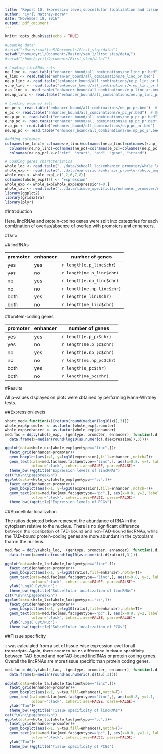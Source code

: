 ```yaml
---
title: "Report 1D: Expression level,subcellular localization and tissue-specificity of lincRNAs and pcgenes categorized by overlaps with promoters and enhancers."
author: "Cyril Matthey-Doret"
date: "November 18, 2016"
output: pdf_document
---
```


```r
knitr::opts_chunk$set(echo = TRUE)

#Loading data:
#setwd("/Users/cmatthe5/Documents/First_step/data/")
setwd("/home/cyril/Documents/Master/sem_1/First_step/data/")
#setwd("/home/cyril/Documents/First_step/data/")

# Loading lincRNAs sets
ne_linc <- read.table("enhancer_bound/all_combinations/ne_linc_pr.bed")  # Overlap no enhancer marks, does not take promoters into account
e_linc <- read.table("enhancer_bound/all_combinations/e_linc_pr.bed")  # Overlap enhancer marks, does not take promoters into account
ne.p_linc <- read.table("enhancer_bound/all_combinations/ne.p_linc_pr.bed")  # Overlap promoter marks, but no enhancer marks
e.np_linc <- read.table("enhancer_bound/all_combinations/e.np_linc_pr.bed")  # Overlap enhancer marks, but no promoter marks
e.p_linc <- read.table("enhancer_bound/all_combinations/e.p_linc_pr.bed")  # Overlap promoter marks, and enhancer marks
ne.np_linc <- read.table("enhancer_bound/all_combinations/ne.np_linc_pr.bed")  # Overlap neither promoter marks, nor enhancer marks

# Loading pcgenes sets
ne_pc <- read.table("enhancer_bound/all_combinations/ne_pc_pr.bed")  # Overlap no enhancer marks, does not take promoters into account
e_pc <- read.table("enhancer_bound/all_combinations/e_pc_pr.bed")  # Overlap enhancer marks, does not take promoters into account
ne.p_pc <- read.table("enhancer_bound/all_combinations/ne.p_pc_pr.bed")  # Overlap promoter marks, but no enhancer marks
e.np_pc <- read.table("enhancer_bound/all_combinations/e.np_pc_pr.bed")  # Overlap enhancer marks, but no promoter marks
e.p_pc <- read.table("enhancer_bound/all_combinations/e.p_pc_pr.bed")  # Overlap promoter marks, and enhancer marks
ne.np_pc <- read.table("enhancer_bound/all_combinations/ne.np_pc_pr.bed")  # Overlap neither promoter marks, nor enhancer marks

#adding colnames
colnames(ne_linc)= colnames(e_linc)=colnames(ne.p_linc)=colnames(e.np_linc)=colnames(e.p_linc)=
  colnames(ne.np_linc)=colnames(ne_pc)=colnames(e_pc)=colnames(ne.p_pc)=colnames(e.np_pc)=colnames(e.p_pc)=
  colnames(ne.np_pc) <-c("chr", "start", "end", "gene", "strand")

# Loading genes characteristics
whole_loc <- read.table("../data/subcell_loc/enhancer_promoter/whole_loc.txt", header=T)
whole_exp <- read.table("../data/expression/enhancer_promoter/whole_exp.txt", header=T)
whole_exp <- whole_exp[,c(1,2,6,7,8)]
colnames(whole_exp)[2] <- "expression"
whole_exp <- whole_exp[whole_exp$expression!=0,]
whole_tau <- read.table("../data/tissue_specificity/enhancer_promoter/whole_tau.txt", header=T)
library(ggplot2)
library(gridExtra)
library(plyr)
```


#Introduction

Here, lincRNAs and protein-coding genes were split into categories for each combination of overlap/absence of overlap with promoters and enhancers.

#Data

##lincRNAs

promoter|enhancer|number of genes
------------|-------|-------------
yes|yes|`r length(e.p_linc$chr)`
yes|no|`r length(ne.p_linc$chr)`
no|yes|`r length(e.np_linc$chr)`
no|no|`r length(ne.np_linc$chr)`
both|yes|`r length(e_linc$chr)`
both|no|`r length(ne_linc$chr)`

##protein-coding genes

promoter|enhancer|number of genes
------------|-------|-------------
yes|yes|`r length(e.p_pc$chr)`
yes|no|`r length(ne.p_pc$chr)`
no|yes|`r length(e.np_pc$chr)`
no|no|`r length(ne.np_pc$chr)`
both|yes|`r length(e_pc$chr)`
both|no|`r length(ne_pc$chr)`



#Results

All p-values displayed on plots were obtained by performing Mann-Whitney tests.

##Expression levels




```r

short_med<-function(x){return(round(median(log10(x)),3))}
whole_exp$promoter <- as.factor(whole_exp$promoter)
whole_exp$enhancer <- as.factor(whole_exp$enhancer)
med.fac = ddply(whole_exp, .(gentype, promoter, enhancer), function(.d)
  data.frame(x=median(round(log10(as.numeric(.d$expression)),3))))

ggplot(data=whole_exp[whole_exp$gentype=="linc",])+
  facet_grid(enhancer~promoter)+
  geom_boxplot(aes(x=1, y=log10(expression),fill=enhancer),notch=T)+
  geom_text(data=med.fac[med.fac$gentype=="linc",], aes(x=0.8, y=2, label=paste0("Mdn: ",x)), 
            colour="black", inherit.aes=FALSE, parse=FALSE)+
  theme_bw()+ggtitle("Expression levels of lincRNAs")
cat("\n\n\\pagebreak\n")
ggplot(data=whole_exp[whole_exp$gentype=="pc",])+
  facet_grid(enhancer~promoter)+
  geom_boxplot(aes(x=1, y=log10(expression),fill=enhancer),notch=T)+
  geom_text(data=med.fac[med.fac$gentype=="pc",], aes(x=0.8, y=2, label=paste0("Mdn: ",x)), 
            colour="black", inherit.aes=FALSE, parse=FALSE)+
  theme_bw()+ggtitle("Expression levels of PCGs")
```

##Subcellular localization

The ratios depicted below represent the abundance of RNA in the cytoplasm relative to the nucleus. There is no significant difference between the localization of TAD-bound and non-TAD-bound lincRNAs, while the TAD-bound protein-coding genes are more abundant in the cytoplasm than in the nucleus.


```r


med.fac = ddply(whole_loc, .(gentype, promoter, enhancer), function(.d)
  data.frame(x=median(round(log10(as.numeric(.d$ratio)),3))))

ggplot(data=whole_loc[whole_loc$gentype=="linc",])+
  facet_grid(enhancer~promoter)+
  geom_boxplot(aes(x=1, y=log10(ratio),fill=enhancer),notch=T)+
  geom_text(data=med.fac[med.fac$gentype=="linc",], aes(x=0.8, y=2, label=paste0("Mdn: ",x)), 
            colour="black", inherit.aes=FALSE, parse=FALSE)+
  ylab("Log10 Cyt/Nuc")+
  theme_bw()+ggtitle("Subcellular localization of lincRNAs")
cat("\n\n\\pagebreak\n")
ggplot(data=whole_loc[whole_loc$gentype=="pc",])+
  facet_grid(enhancer~promoter)+
  geom_boxplot(aes(x=1, y=log10(ratio),fill=enhancer),notch=T)+
  geom_text(data=med.fac[med.fac$gentype=="pc",], aes(x=0.8, y=2, label=paste0("Mdn: ",x)), 
            colour="black", inherit.aes=FALSE, parse=FALSE)+
  ylab("Log10 Cyt/Nuc")+
  theme_bw()+ggtitle("Subcellular localization of PCGs")
```

##Tissue specificity

$\tau$ was calculated from a set of tissue-wise expression level for all transcripts. Again, there seem to be no difference in tissue specificity between TAD-bound and nonTAD-bound lincRNAs or protein coding genes. Overall the lincRNAs are more tissue specific than protein coding genes.

```r


med.fac = ddply(whole_tau, .(gentype, promoter, enhancer), function(.d)
  data.frame(x=median(round(as.numeric(.d$tau),3))))

ggplot(data=whole_tau[whole_tau$gentype=="linc",])+
  facet_grid(enhancer~promoter)+
  geom_boxplot(aes(x=1, y=tau,fill=enhancer),notch=T)+
  geom_text(data=med.fac[med.fac$gentype=="linc",], aes(x=0.8, y=1.1, label=paste0("Mdn: ",x)), 
            colour="black", inherit.aes=FALSE, parse=FALSE)+
  ylab("Tau")+
  theme_bw()+ggtitle("Tissue specificity of lincRNAs")
cat("\n\n\\pagebreak\n")
ggplot(data=whole_tau[whole_tau$gentype=="pc",])+
  facet_grid(enhancer~promoter)+
  geom_boxplot(aes(x=1, y=tau,fill=enhancer),notch=T)+
  geom_text(data=med.fac[med.fac$gentype=="pc",], aes(x=0.8, y=1.1, label=paste0("Mdn: ",x)), 
            colour="black", inherit.aes=FALSE, parse=FALSE)+
  ylab("Tau")+
  theme_bw()+ggtitle("Tissue specificity of PCGs")

```


